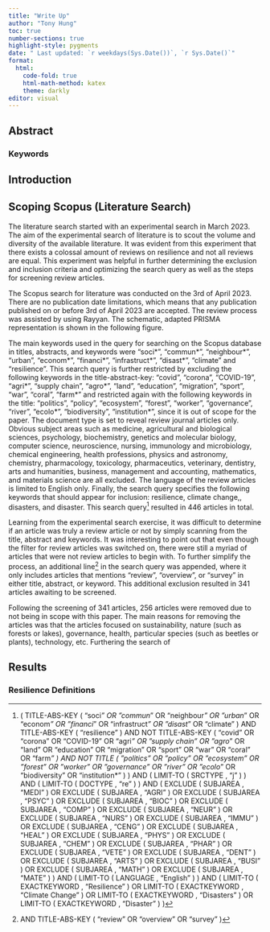 ```yaml
---
title: "Write Up"
author: "Tony Hung"
toc: true
number-sections: true
highlight-style: pygments
date: " Last updated: `r weekdays(Sys.Date())`, `r Sys.Date()`"
format:
  html: 
    code-fold: true
    html-math-method: katex
    theme: darkly
editor: visual
---
```


## Abstract

### Keywords

## Introduction



## Scoping Scopus (Literature Search)
The literature search started with an experimental search in March 2023. The aim of the experimental search of literature is to scout the volume and diversity of the available literature. It was evident from this experiment that there exists a colossal amount of reviews on resilience and not all reviews are equal. This experiment was helpful in further determining the exclusion and inclusion criteria and optimizing the search query as well as the steps for screening review articles. 

The Scopus search for literature was conducted on the 3rd of April 2023. There are no publication date limitations, which means that any publication published on or before 3rd of April 2023 are accepted. The review process was assisted by using Rayyan. The schematic, adapted PRISMA representation is shown in the following figure. 

The main keywords used in the query for searching on the Scopus database in titles, abstracts, and keywords were "soci\*", "commun\*", "neighbour\*", "urban", "econom\*", "financi\*", "infrastruct\*", "disast\*", "climate" and "resilience". This search query is further restricted by excluding the following keywords in the title-abstract-key: "covid", "corona", "COVID-19", "agri\*", "supply chain", "agro\*", "land", "education", "migration", "sport", "war", "coral", "farm\*" and restricted again with the following keywords in the title: "politics", "policy", "ecosystem", "forest", "worker", "governance", "river", "ecolo\*", "biodiversity", "institution\*", since it is out of scope for the paper. The document type is set to reveal review journal articles only. Obvious subject areas such as medicine, agricultural and biological sciences, psychology, biochemistry, genetics and molecular biology, computer science, neuroscience, nursing, immunology and microbiology, chemical engineering, health professions, physics and astronomy, chemistry, pharmacology, toxicology, pharmaceutics, veterinary, dentistry, arts and humanities, business, management and accounting, mathematics, and materials science are all excluded. The language of the review articles is limited to English only. Finally, the search query specifies the following keywords that should appear for inclusion: resilience, climate change,, disasters, and disaster. This search query^[( TITLE-ABS-KEY ( "soci*" OR "commun*" OR "neighbour*" OR "urban*" OR "econom*" OR "financi*" OR "infrastruct*" OR "disast*" OR "climate" ) AND TITLE-ABS-KEY ( "resilience" ) AND NOT TITLE-ABS-KEY ( "covid" OR "corona" OR "COVID-19" OR "agri*" OR "supply chain" OR "agro*" OR "land" OR "education" OR "migration" OR "sport" OR "war" OR "coral" OR "farm*" ) AND NOT TITLE ( "politics" OR "policy" OR "ecosystem" OR "forest" OR "worker" OR "governance" OR "river" OR "ecolo*" OR "biodiversity" OR "institution*" ) ) AND ( LIMIT-TO ( SRCTYPE , "j" ) ) AND ( LIMIT-TO ( DOCTYPE , "re" ) ) AND ( EXCLUDE ( SUBJAREA , "MEDI" ) OR EXCLUDE ( SUBJAREA , "AGRI" ) OR EXCLUDE ( SUBJAREA , "PSYC" ) OR EXCLUDE ( SUBJAREA , "BIOC" ) OR EXCLUDE ( SUBJAREA , "COMP" ) OR EXCLUDE ( SUBJAREA , "NEUR" ) OR EXCLUDE ( SUBJAREA , "NURS" ) OR EXCLUDE ( SUBJAREA , "IMMU" ) OR EXCLUDE ( SUBJAREA , "CENG" ) OR EXCLUDE ( SUBJAREA , "HEAL" ) OR EXCLUDE ( SUBJAREA , "PHYS" ) OR EXCLUDE ( SUBJAREA , "CHEM" ) OR EXCLUDE ( SUBJAREA , "PHAR" ) OR EXCLUDE ( SUBJAREA , "VETE" ) OR EXCLUDE ( SUBJAREA , "DENT" ) OR EXCLUDE ( SUBJAREA , "ARTS" ) OR EXCLUDE ( SUBJAREA , "BUSI" ) OR EXCLUDE ( SUBJAREA , "MATH" ) OR EXCLUDE ( SUBJAREA , "MATE" ) ) AND ( LIMIT-TO ( LANGUAGE , "English" ) ) AND ( LIMIT-TO ( EXACTKEYWORD , "Resilience" ) OR LIMIT-TO ( EXACTKEYWORD , "Climate Change" ) OR LIMIT-TO ( EXACTKEYWORD , "Disasters" ) OR LIMIT-TO ( EXACTKEYWORD , "Disaster" ) )] resulted in 446 articles in total. 

Learning from the experimental search exercise, it was difficult to determine if an article was truly a review article or not by simply scanning from the title, abstract and keywords. It was interesting to point out that even though the filter for review articles was switched on, there were still a myriad of articles that were not review articles to begin with. To further simplify the process, an additional line^[AND TITLE-ABS-KEY ( "review" OR "overview" OR "survey" )] in the search query was appended, where it only includes articles that mentions "review", "overview", or "survey" in either title, abstract, or keyword. This additional exclusion resulted in 341 articles awaiting to be screened. 

Following the screening of 341 articles, 256 articles were removed due to not being in scope with this paper. The main reasons for removing the articles was that the articles focused on sustainability, nature (such as forests or lakes), governance, health, particular species (such as beetles or plants), technology, etc. Furthering the search of 

## Results
### Resilience Definitions

